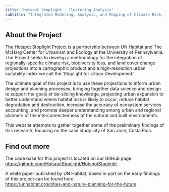 ```yaml
---
title: "Hotspot Stoplight - Clustering Analysis"
subtitle: "Integrated Modeling, Analysis, and Mapping of Climate Risk, Biodiversity Loss, and Urban Expansion"
---
```


## About the Project

The Hotspot Stoplight Project is a partnership between UN Habitat and The McHarg Center for Urbanism and Ecology at the University of Pennsylvania. The Project seeks to develop a methodology for the integration of regionally-specific climate risk, biodiversity loss, and land cover change projections into a cartographic product and a high-resolution urban suitability index we call the 'Stoplight for Urban Development.'

The ultimate goal of this project is to use these projections to inform urban design and planning processes, bringing together data science and design to support the goals of de-siloing knowledge, projecting urban expansion to better understand where habitat loss is likely to occur, reduce habitat degradation and destruction, increase the accuracy of ecosystem services accounting, and promote deeper understanding among urban and regional planners of the interconnectedness of the natural and built environments.

This website attempts to gather together some of the preliminary findings of this research, focusing on the case study city of San Jose, Costa Rica.


## Find out more

The code base for this project is located on our GitHub page: <br>
[https://github.com/HotspotStoplight/HotspotStoplight](https://github.com/HotspotStoplight/HotspotStoplight).

A white paper published by UN Habitat, based in part on the early findings of this project can be found here: <br>
[https://unhabitat.org/cities-and-nature-planning-for-the-future](https://unhabitat.org/cities-and-nature-planning-for-the-future)






 
